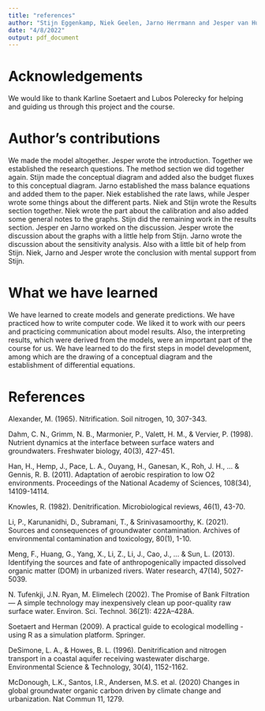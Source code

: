 ```yaml
---
title: "references"
author: "Stijn Eggenkamp, Niek Geelen, Jarno Herrmann and Jesper van Huizen"
date: "4/8/2022"
output: pdf_document
---
```


\newpage

# Acknowledgements

We would like to thank Karline Soetaert and Lubos Polerecky for helping and guiding us through this project and the course. 

# Author's contributions

We made the model altogether. Jesper wrote the introduction. Together we established the research questions. The method section we did together again. Stijn made the conceptual diagram and added also the budget fluxes to this conceptual diagram. Jarno established the mass balance equations and added them to the paper. Niek established the rate laws, while Jesper wrote some things about the different parts. Niek and Stijn wrote the Results section together. Niek wrote the part about the calibration and also added some general notes to the graphs. Stijn did the remaining work in the results section. Jesper en Jarno worked on the discussion. Jesper wrote the discussion about the graphs with a little help from Stijn. Jarno wrote the discussion about the sensitivity analysis. Also with a little bit of help from Stijn. Niek, Jarno and Jesper wrote the conclusion with mental support from Stijn. 

# What we have learned
We have learned to create models and generate predictions. We have practiced how to write computer code. We liked it to work with our peers and practicing communication about model results. Also, the interpreting results, which were derived from the models, were an important part of the course for us. We have learned to do the first steps in model development, among which are the drawing of a conceptual diagram and the establishment of differential equations.


# References

Alexander, M. (1965). Nitrification. Soil nitrogen, 10, 307-343.

Dahm, C. N., Grimm, N. B., Marmonier, P., Valett, H. M., & Vervier, P. (1998). Nutrient dynamics at the interface between surface waters and groundwaters. Freshwater biology, 40(3), 427-451.

Han, H., Hemp, J., Pace, L. A., Ouyang, H., Ganesan, K., Roh, J. H., ... & Gennis, R. B. (2011). Adaptation of aerobic respiration to low O2 environments. Proceedings of the National Academy of Sciences, 108(34), 14109-14114.

Knowles, R. (1982). Denitrification. Microbiological reviews, 46(1), 43-70.


Li, P., Karunanidhi, D., Subramani, T., & Srinivasamoorthy, K. (2021). Sources and consequences of groundwater contamination. Archives of environmental contamination and toxicology, 80(1), 1-10.

Meng, F., Huang, G., Yang, X., Li, Z., Li, J., Cao, J., ... & Sun, L. (2013). Identifying the sources and fate of anthropogenically impacted dissolved organic matter (DOM) in urbanized rivers. Water research, 47(14), 5027-5039.

N. Tufenkji, J.N. Ryan, M. Elimelech (2002). The Promise of Bank Filtration — A simple technology may inexpensively clean up poor-quality raw surface water. Environ. Sci. Technol. 36(21): 422A–428A.


Soetaert and Herman (2009). A practical guide to ecological modelling - using R as a simulation platform. Springer.

DeSimone, L. A., & Howes, B. L. (1996). Denitrification and nitrogen transport in a coastal aquifer receiving wastewater discharge. Environmental Science & Technology, 30(4), 1152-1162.


McDonough, L.K., Santos, I.R., Andersen, M.S. et al. (2020) Changes in global groundwater organic carbon driven by climate change and urbanization. Nat Commun 11, 1279. 

